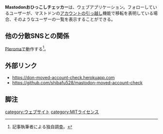 {{stub}}
'''Mastodonおひっこしチェッカー'''は、ウェブアプリケーション。フォローしているユーザーが、マストドンの[[アカウントの引っ越し]]機能で移転を表明している場合、そのようなユーザーの一覧を表示することができる。

==他の分散SNSとの関係==
[[Pleroma]]で動作する<ref>記事執筆者による独自調査。</ref>。

==外部リンク==
* https://don-moved-account-check.herokuapp.com
* https://github.com/shibafu528/mastodon-moved-account-check

==脚注==
<references />

{{DEFAULTSORT:mastodonおひつこしちえつかあ}}
[[category:ウェブサイト]]
[[category:MITライセンス]]
